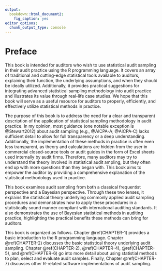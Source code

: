 ```yaml
---
output:
  bookdown::html_document2:
    fig_caption: yes
editor_options:
  chunk_output_type: console
---
```


# Preface {-}

This book is intended for auditors who wish to use statistical audit sampling in
their audit practice using the R programming language. It covers an array of
traditional and cutting-edge statistical tools available to auditors, explaining
their function, the underlying assumptions, and when they should be ideally
utilized. Additionally, it provides practical suggestions for integrating
advanced statistical sampling methodology into audit practice and illustrates
its value through real-life case studies. We hope that this book will serve as a
useful resource for auditors to properly, efficiently, and effectively utilize
statistical methods in practice.

The purpose of this book is to address the need for a clear and transparent
description of the application of statistical sampling methodology in audit
practice. In my opinion, most guidance (one notable exception is @Stewart2012)
about audit sampling (e.g., @AICPA-A; @AICPA-C) lacks sufficient detail to allow
for full transparency or a deep understanding. Additionally, the implementation
of these methods in practice is often even less transparent, as theory and
calculations are hidden from the user in commercial closed-source tools or audit
guides in the form of Excel sheets used internally by audit firms. Therefore,
many auditors may try to understand the theory involved in statistical audit 
ampling, but they often end up with more questions than they began with. This
book aims to empower the auditor by providing a comprehensive explanation of the
statistical methodology used in practice.

This book examines audit sampling from both a classical frequentist perspective
and a Bayesian perspective. Through these two lenses, it explains the statistical
theory underlying commonly applied audit sampling procedures and demonstrates
how to apply these procedures in a statistically sound manner compliant with
international auditing standards. It also demonstrates the use of Bayesian
statistical methods in auditing practice, highlighting the practical benefits
these methods can bring for auditors.

This book is organized as follows. Chapter \@ref(CHAPTER-1) provides a
basic introduction to the R programming language. Chapter \@ref(CHAPTER-2)
discusses the basic statistical theory underlying audit sampling. Chapter
\@ref(CHAPTER-2), \@ref(CHAPTER-4), \@ref(CHAPTER-5), and \@ref(CHAPTER-6) go
into more detail about using statistial methods to plan, select and evaluate
audit samples. Finally, Chapter \@ref(CHAPTER-7) discusses other R-related
software implementations of audit sampling.
